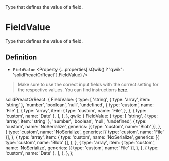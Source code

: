 
<Title>FieldValue</Title>
<Description>Type that defines the value of a field.</Description>

# FieldValue

Type that defines the value of a field.

## Definition

- `FieldValue` <Property {...properties[isQwik() ? 'qwik' : 'solidPreactOrReact'].FieldValue} />

> Make sure to use the correct input fields with the correct setting for the respective values. You can find instructions <A href="../../guides/special-inputs">here</A>.

  solidPreactOrReact: {
    FieldValue: {
      type: [
        'string',
        { type: 'array', item: 'string' },
        'number',
        'boolean',
        'null',
        'undefined',
        { type: 'custom', name: 'File' },
        {
          type: 'array',
          item: {
            type: 'custom',
            name: 'File',
          },
        },
        { type: 'custom', name: 'Date' },
      ],
    },
  },
  qwik: {
    FieldValue: {
      type: [
        'string',
        { type: 'array', item: 'string' },
        'number',
        'boolean',
        'null',
        'undefined',
        {
          type: 'custom',
          name: 'NoSerialize',
          generics: [{ type: 'custom', name: 'Blob' }],
        },
        {
          type: 'custom',
          name: 'NoSerialize',
          generics: [{ type: 'custom', name: 'File' }],
        },
        {
          type: 'array',
          item: {
            type: 'custom',
            name: 'NoSerialize',
            generics: [{ type: 'custom', name: 'Blob' }],
          },
        },
        {
          type: 'array',
          item: {
            type: 'custom',
            name: 'NoSerialize',
            generics: [{ type: 'custom', name: 'File' }],
          },
        },
        { type: 'custom', name: 'Date' },
      ],
    },
  },
};
